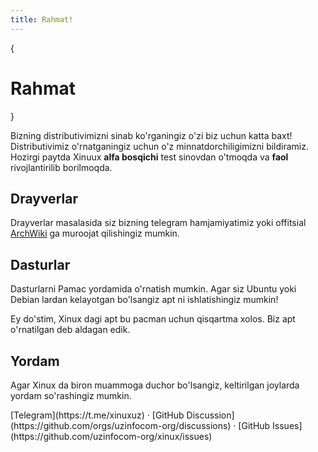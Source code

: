 ```yaml
---
title: Rahmat!
---
```



{<h1 className="text-center font-extrabold md:text-5xl mt-8">Rahmat</h1>}

<div className="text-center mt-4">
  Bizning distributivimizni sinab ko'rganingiz o'zi biz uchun katta baxt! Distributivimiz o'rnatganingiz uchun o'z minnatdorchiligimizni bildiramiz.
</div>

<Callout emoji="⚠️">
  Hozirgi paytda Xinuux <strong>alfa bosqichi</strong> test sinovdan o'tmoqda va <strong>faol</strong> rivojlantirilib borilmoqda.
</Callout>

## Drayverlar

Drayverlar masalasida siz bizning telegram hamjamiyatimiz yoki offitsial [ArchWiki](https://wiki.archlinux.org/) ga muroojat qilishingiz mumkin.

## Dasturlar

Dasturlarni Pamac yordamida o'rnatish mumkin. Agar siz Ubuntu yoki Debian lardan kelayotgan bo'lsangiz apt ni ishlatishingiz mumkin!

<Callout emoji="😂">
  Ey do'stim, Xinux dagi apt bu pacman uchun qisqartma xolos. Biz apt o'rnatilgan deb aldagan edik.
</Callout>

## Yordam

Agar Xinux da biron muammoga duchor bo'lsangiz, keltirilgan joylarda yordam so'rashingiz mumkin.

<div className="mt-1 mb-20">
  [Telegram](https://t.me/xinuxuz) · [GitHub Discussion](https://github.com/orgs/uzinfocom-org/discussions) · [GitHub Issues](https://github.com/uzinfocom-org/xinux/issues)
</div>
